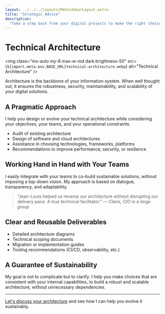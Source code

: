 ```yaml
---
layout: ../../../layouts/MdxSidebarLayout.astro
title: "Strategic Advice"
description:
  "Take a step back from your digital projects to make the right choices."
---
```



# Technical Architecture

<img
  class="mx-auto my-8 max-w-md dark:brightness-50"
  src={`${import.meta.env.BASE_URL}technical-architecture.webp`}
  alt="Technical Architecture"
/>

Architecture is the backbone of your information system. When well thought out, it ensures the robustness, security, maintainability, and scalability of your digital solutions.

## A Pragmatic Approach

I help you design or evolve your technical architecture while considering your objectives, your teams, and your operational constraints.

- Audit of existing architecture
- Design of software and cloud architectures
- Assistance in choosing technologies, frameworks, platforms
- Recommendations to improve performance, security, or resilience

## Working Hand in Hand with Your Teams

I easily integrate with your teams to co-build sustainable solutions, without imposing a top-down vision. My approach is based on dialogue, transparency, and adaptability.

> "Jean-Louis helped us revamp our architecture without disrupting our delivery pace. A true technical facilitator." — _Claire, CIO in a large group_

## Clear and Reusable Deliverables

- Detailed architecture diagrams
- Technical scoping documents
- Migration or implementation guides
- Tooling recommendations (CI/CD, observability, etc.)

## A Guarantee of Sustainability

My goal is not to complicate but to clarify. I help you make choices that are consistent with your internal capabilities, to build a robust and scalable architecture, without unnecessary dependencies.

---

[Let's discuss your architecture](../fr/contact) and see how I can help you evolve it sustainably.